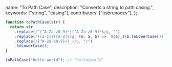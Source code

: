   name: "To Path Case",
  description: "Converts a string to path casing.",
  keywords: ["string", "casing"],
  contributors: ["itsbrunodev"],
};

```js
function toPathCase(str) {
  return str
    .replace(/^[^A-Za-z0-9]*|[^A-Za-z0-9]*$/g, "")
    .replace(/([a-z])([A-Z])/g, (m, a, b) => `${a}_${b.toLowerCase()}`)
    .replace(/[^A-Za-z0-9]+|_+/g, "/")
    .toLowerCase();
}
```

```js
toPathCase("hello world"); // "hello/world"
```

